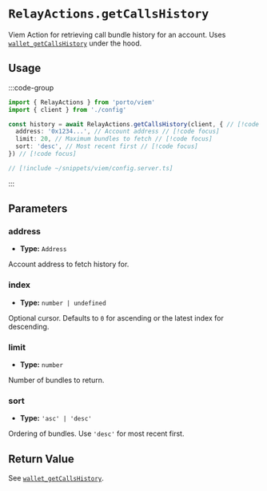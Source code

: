 # `RelayActions.getCallsHistory`

Viem Action for retrieving call bundle history for an account. Uses [`wallet_getCallsHistory`](/relay/wallet_getCallsHistory) under the hood.

## Usage

:::code-group

```ts twoslash [example.ts]
import { RelayActions } from 'porto/viem'
import { client } from './config'

const history = await RelayActions.getCallsHistory(client, { // [!code focus]
  address: '0x1234...', // Account address // [!code focus]
  limit: 20, // Maximum bundles to fetch // [!code focus]
  sort: 'desc', // Most recent first // [!code focus]
}) // [!code focus]
```

```ts twoslash [config.ts] filename="config.ts"
// [!include ~/snippets/viem/config.server.ts]
```

:::

## Parameters

### address

- **Type:** `Address`

Account address to fetch history for.

### index

- **Type:** `number | undefined`

Optional cursor. Defaults to `0` for ascending or the latest index for descending.

### limit

- **Type:** `number`

Number of bundles to return.

### sort

- **Type:** `'asc' | 'desc'`

Ordering of bundles. Use `'desc'` for most recent first.

## Return Value

See [`wallet_getCallsHistory`](/relay/wallet_getCallsHistory#response).

